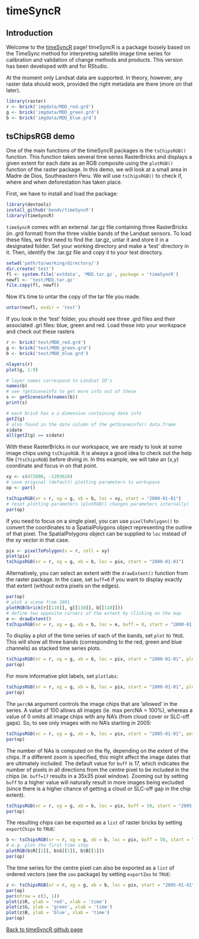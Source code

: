 timeSyncR
========================================================

## Introduction

Welcome to the <a href="http://github.com/bendv/timeSyncR">timeSyncR</a> page! timeSyncR is a package loosely based on the TimeSync method for interpreting satellite image time series for calibration and validation of change methods and products. This version has been developed with and for RStudio. 

At the moment only Landsat data are supported. In theory, however, any raster data should work, provided the right metadata are there (more on that later).

```r
library(raster)
r <- brick('imgdata/MDD_red.grd')
g <- brick('imgdata/MDD_green.grd')
b <- brick('imgdata/MDD_blue.grd')
```

## tsChipsRGB demo

One of the main functions of the timeSyncR packages is the `tsChipsRGB()` function. This function takes several time series RasterBricks and displays a given extent for each date as an RGB composite using the `plotRGB()` function of the raster package. In this demo, we will look at a small area in Madre de Dios, Southeastern Peru. We will use `tsChipsRGB()` to check if, where and when deforestation has taken place.

First, we have to install and load the package:

```r
library(devtools)
install_github('bendv/timeSyncR')
library(timeSyncR)
```

`timeSyncR` comes with an external .tar.gz file containing three RasterBricks (in .grd format) from the three visible bands of the Landsat sensors. To load these files, we first need to find the .tar.gz, untar it and store it in a designated folder. Set your working directory and make a 'test' directory in it. Then, identify the .tar.gz file and copy it to your test directory.

```r
setwd('path/to/working/directory/')
dir.create('test')
fl <- system.file('extdata', 'MDD.tar.gz', package = 'timeSyncR')
newfl <- 'test/MDD.tar.gz'
file.copy(fl, newfl)
```

Now it's time to untar the copy of the tar file you made.

```r
untar(newfl, exdir = 'test')
```

If you look in the 'test' folder, you should see three .grd files and their associated .gri files: blue, green and red. Load these into your workspace and check out these rasters

```r
r <- brick('test/MDD_red.grd')
g <- brick('test/MDD_green.grd')
b <- brick('test/MDD_blue.grd')

nlayers(r)
plot(g, 1:9)

# layer names correspond to Landsat ID's
names(b)
# see ?getSceneinfo to get more info out of these
s <- getSceneinfo(names(b))
print(s)

# each brick has a z-dimension containing date info
getZ(g)
# also found in the date column of the getSceneinfo() data.frame
s$date
all(getZ(g) == s$date)
```

With these RasterBricks in our workspace, we are ready to look at some image chips using `tsChipsRGB`. It is always a good idea to check out the help file (`?tsChipsRGB`) before diving in. In this example, we will take an (x,y) coordinate and focus in on that point.

```r
xy <- c(472000, -1293620)
# save original (default) plotting parameters to workspace
op <- par()

tsChipsRGB(xr = r, xg = g, xb = b, loc = xy, start = "2000-01-01")
# reset plotting parameters (plotRGB() changes parameters internally)
par(op)
```

If you need to focus on a single pixel, you can use `pixelToPolygon()` to convert the coordinates to a SpatialPolygons object representing the outline of that pixel. The SpatialPolygons object can be supplied to `loc` instead of the xy vector in that case.

```r
pix <- pixelToPolygon(x = r, cell = xy)
plot(pix)
tsChipsRGB(xr = r, xg = g, xb = b, loc = pix, start = "2000-01-01")
```

Alternatively, you can select an extent with the `drawExtent()` function from the raster package. In the case, set `buff=0` if you want to display exactly that extent (without extra pixels on the edges).

```r
par(op)
# plot a scene from 2001
plotRGB(brick(r[[110]], g[[110]], b[[110]]))
# define two opposite corners of the extent by clicking on the map
e <- drawExtent()
tsChipsRGB(xr = r, xg = g, xb = b, loc = e, buff = 0, start = "2000-01-01")
```

To display a plot of the time series of each of the bands, set `plot` to `TRUE`. This will show all three bands (corresponding to the red, green and blue channels) as stacked time series plots.

```r
tsChipsRGB(xr = r, xg = g, xb = b, loc = pix, start = "2000-01-01", plot = TRUE)
par(op)
```

For more informative plot labels, set `plotlabs`:

```r
tsChipsRGB(xr = r, xg = g, xb = b, loc = pix, start = "2000-01-01", plot = TRUE, plotlabs = c('band 3', 'band 2', 'band 1'))
par(op)
```

The `percNA` argument controls the image chips that are 'allowed' in the series. A value of 100 allows all images (ie. max percNA = 100%), whereas a value of 0 omits all image chips with any NA's (from cloud cover or SLC-off gaps). So, to see only images with no NA's starting in 2005:

```r
tsChipsRGB(xr = r, xg = g, xb = b, loc = pix, start = "2005-01-01", percNA = 0, plot = TRUE)
par(op)
```

The number of NAs is computed on the fly, depending on the extent of the chips. If a different zoom is specified, this might affect the image dates that are ultimately included. The default value for `buff` is 17, which indicates the number of pixels in all directions from the centre pixel to be included in the chips (ie. `buff=17` results in a 35x35 pixel window). Zooming out by setting `buff` to a higher value will naturally result in more images being excluded (since there is a higher chance of getting a cloud or SLC-off gap in the chip extent).

```r
tsChipsRGB(xr = r, xg = g, xb = b, loc = pix, buff = 50, start = "2005-01-01", percNA = 0, plot = TRUE)
par(op)
```

The resulting chips can be exported as a `list` of raster bricks by setting `exportChips` to `TRUE`:

```r
b <- tsChipsRGB(xr = r, xg = g, xb = b, loc = pix, buff = 50, start = "2005-01-01", percNA = 0, exportChips = TRUE)
# e.g. plot the first time step
plotRGB(b$R[[1]], b$G[[1]], b$B[[1]])
par(op)
```

The time series for the centre pixel can also be exported as a `list` of ordered vectors (see the `zoo` package) by setting `exportZoo` to `TRUE`:

```r
z <- tsChipsRGB(xr = r, xg = g, xb = b, loc = pix, start = "2005-01-01", percNA = 0, exportZoo = TRUE)
par(op)
par(mfrow = c(3, 1))
plot(z$R, ylab = 'red', xlab = 'time')
plot(z$G, ylab = 'green', xlab = 'time')
plot(z$B, ylab = 'blue', xlab = 'time')
par(op)
```


<a href="http://github.com/bendv/timeSyncR">Back to timeSyncR github page</a>
